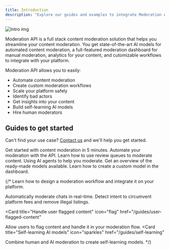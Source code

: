 ```yaml
---
title: Introduction
description: "Explore our guides and examples to integrate Moderation API."
---
```


<Frame>
  <img className="block " src="/images/intro.webp" alt="Intro img" />
</Frame>

Moderation API is a full stack content moderation solution that helps you streamline your content moderation. You get state-of-the-art AI models for automated content moderation, a full-featured moderation dashboard for manual moderation, analytics for your content, and cutomizable workflows to integrate with your platform.

Moderation API allows you to easily:

- Automate content moderation
- Create custom moderation workflows
- Scale your platform safely
- Identify bad actors
- Get insights into your content
- Build self-learning AI models
- Hire human moderators

## Guides to get started

Can't find your use case? [Contact us](https://moderationapi.com/sales) and we'll help you get started.

<CardGroup cols={2}>
  <Card title="Quickstart" icon="rocket" href="/get-started/quickstart">
    Get started with content moderation in 5 minutes.
  </Card>

<Card title="Automate your moderation" icon="bolt" href="/content-moderation">
  Automate your moderation with the API.
</Card>

<Card title="Using review queues" icon="list" href="/content-queues">
  Learn how to use review queues to moderate content.
</Card>

<Card title="AI agents" icon="robot" href="/ai-agents">
  Using AI agents to help you moderate.
</Card>


<Card title="Ready-made models" icon="cube" href="/models/overview">
  Get an overview of the ready-made models available.
</Card>






<Card title="Creating a custom model" icon="sparkles" href="/custom-models">
  Learn how to create a custom model in the dashboard.
</Card>








</CardGroup>

{/* <Card title="Design a workflow" icon="arrows-split-up-and-left" href="/guides/moderation-workflow">
Learn how to design a moderation workflow and integrate it on your platform.

</Card>
<Card title="Moderation for chats" icon="comments" href="/guides/chat-content-moderation">
  Automatically moderate chats in real-time.
</Card>
<Card title="Moderation for marketplaces" icon="shop" href="/guides/marketplace-content-moderation">
  Detect intent to circumvent platform fees and remove illegal listings.
</Card>

<Card
  title="Handle user flagged content"
  icon="flag"
  href="/guides/user-flagged-content"
>
  Allow users to flag content and handle it in your moderation flow.
</Card>
<Card
  title="Self-learning AI models"
  icon="sparkles"
  href="/guides/self-learning"
>
  Combine human and AI moderation to create self-learning models.
</Card> */}
